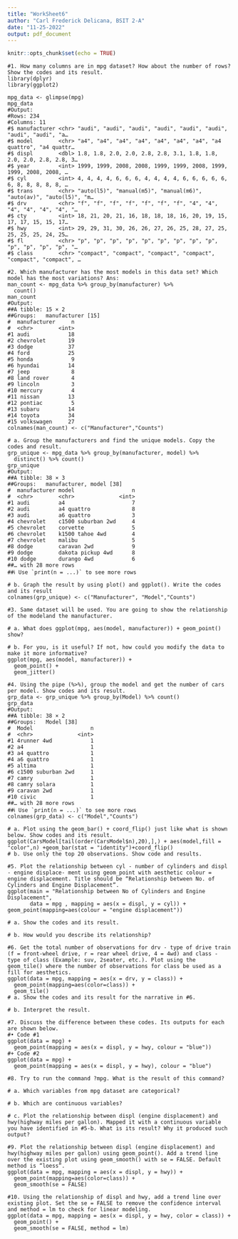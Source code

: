 ```yaml
---
title: "WorkSheet6"
author: "Carl Frederick Delicana, BSIT 2-A"
date: "11-25-2022"
output: pdf_document
---
```


```r
knitr::opts_chunk$set(echo = TRUE)
```

```{}
#1. How many columns are in mpg dataset? How about the number of rows? Show the codes and its result.
library(dplyr)
library(ggplot2)

mpg_data <- glimpse(mpg)
mpg_data
#Output:
#Rows: 234
#Columns: 11
#$ manufacturer <chr> "audi", "audi", "audi", "audi", "audi", "audi", "audi", "audi", "a…
#$ model        <chr> "a4", "a4", "a4", "a4", "a4", "a4", "a4", "a4 quattro", "a4 quattr…
#$ displ        <dbl> 1.8, 1.8, 2.0, 2.0, 2.8, 2.8, 3.1, 1.8, 1.8, 2.0, 2.0, 2.8, 2.8, 3…
#$ year         <int> 1999, 1999, 2008, 2008, 1999, 1999, 2008, 1999, 1999, 2008, 2008, …
#$ cyl          <int> 4, 4, 4, 4, 6, 6, 6, 4, 4, 4, 4, 6, 6, 6, 6, 6, 6, 8, 8, 8, 8, 8, …
#$ trans        <chr> "auto(l5)", "manual(m5)", "manual(m6)", "auto(av)", "auto(l5)", "m…
#$ drv          <chr> "f", "f", "f", "f", "f", "f", "f", "4", "4", "4", "4", "4", "4", "…
#$ cty          <int> 18, 21, 20, 21, 16, 18, 18, 18, 16, 20, 19, 15, 17, 17, 15, 15, 17…
#$ hwy          <int> 29, 29, 31, 30, 26, 26, 27, 26, 25, 28, 27, 25, 25, 25, 25, 24, 25…
#$ fl           <chr> "p", "p", "p", "p", "p", "p", "p", "p", "p", "p", "p", "p", "p", "…
#$ class        <chr> "compact", "compact", "compact", "compact", "compact", "compact", …
```

```{}
#2. Which manufacturer has the most models in this data set? Which model has the most variations? Ans:
man_count <- mpg_data %>% group_by(manufacturer) %>%
  count()
man_count
#Output:
##A tibble: 15 × 2
##Groups:   manufacturer [15]
#  manufacturer     n
#  <chr>        <int>
#1 audi            18
#2 chevrolet       19
#3 dodge           37
#4 ford            25
#5 honda            9
#6 hyundai         14
#7 jeep             8
#8 land rover       4
#9 lincoln          3
#10 mercury         4
#11 nissan         13
#12 pontiac         5
#13 subaru         14
#14 toyota         34
#15 volkswagen     27
colnames(man_count) <- c("Manufacturer","Counts")

# a. Group the manufacturers and find the unique models. Copy the codes and result.
grp_unique <- mpg_data %>% group_by(manufacturer, model) %>%
  distinct() %>% count()
grp_unique
#Output:
##A tibble: 38 × 3
##Groups:   manufacturer, model [38]
#  manufacturer model                  n
#  <chr>        <chr>              <int>
#1 audi         a4                     7
#2 audi         a4 quattro             8
#3 audi         a6 quattro             3
#4 chevrolet    c1500 suburban 2wd     4
#5 chevrolet    corvette               5
#6 chevrolet    k1500 tahoe 4wd        4
#7 chevrolet    malibu                 5
#8 dodge        caravan 2wd            9
#9 dodge        dakota pickup 4wd      8
#10 dodge       durango 4wd            6
##… with 28 more rows
##ℹ Use `print(n = ...)` to see more rows

# b. Graph the result by using plot() and ggplot(). Write the codes and its result
colnames(grp_unique) <- c("Manufacturer", "Model","Counts")
```

```{}
#3. Same dataset will be used. You are going to show the relationship of the modeland the manufacturer.

# a. What does ggplot(mpg, aes(model, manufacturer)) + geom_point() show?

# b. For you, is it useful? If not, how could you modify the data to make it more informative?
ggplot(mpg, aes(model, manufacturer)) +
  geom_point() +
  geom_jitter()
```

```{}
#4. Using the pipe (%>%), group the model and get the number of cars per model. Show codes and its result.
grp_data <- grp_unique %>% group_by(Model) %>% count()
grp_data
#Output:
##A tibble: 38 × 2
##Groups:   Model [38]
#  Model                  n
#  <chr>              <int>
#1 4runner 4wd            1
#2 a4                     1
#3 a4 quattro             1
#4 a6 quattro             1
#5 altima                 1
#6 c1500 suburban 2wd     1
#7 camry                  1
#8 camry solara           1
#9 caravan 2wd            1
#10 civic                 1
##… with 28 more rows
##ℹ Use `print(n = ...)` to see more rows
colnames(grp_data) <- c("Model","Counts")

# a. Plot using the geom_bar() + coord_flip() just like what is shown below. Show codes and its result.
ggplot(CarsModel[tail(order(CarsModel$n),20),],) + aes(model,fill = "color",n) +geom_bar(stat = "identity")+coord_flip()
# b. Use only the top 20 observations. Show code and results.
```

```{}
#5. Plot the relationship between cyl - number of cylinders and displ - engine displace- ment using geom_point with aesthetic colour = engine displacement. Title should be “Relationship between No. of Cylinders and Engine Displacement”.
ggplot(main = "Relationship between No of Cylinders and Engine Displacement",
       data = mpg , mapping = aes(x = displ, y = cyl)) + geom_point(mapping=aes(colour = "engine displacement"))

# a. Show the codes and its result.

# b. How would you describe its relationship?
```

```{}
#6. Get the total number of observations for drv - type of drive train (f = front-wheel drive, r = rear wheel drive, 4 = 4wd) and class - type of class (Example: suv, 2seater, etc.). Plot using the geom_tile() where the number of observations for class be used as a fill for aesthetics.
ggplot(data = mpg, mapping = aes(x = drv, y = class)) + 
  geom_point(mapping=aes(color=class)) +
  geom_tile()
# a. Show the codes and its result for the narrative in #6.

# b. Interpret the result.
```

```{}
#7. Discuss the difference between these codes. Its outputs for each are shown below.
#• Code #1
ggplot(data = mpg) +
  geom_point(mapping = aes(x = displ, y = hwy, colour = "blue"))
#+ Code #2
ggplot(data = mpg) +
  geom_point(mapping = aes(x = displ, y = hwy), colour = "blue")
```

```{}
#8. Try to run the command ?mpg. What is the result of this command?

# a. Which variables from mpg dataset are categorical?

# b. Which are continuous variables?

# c. Plot the relationship between displ (engine displacement) and hwy(highway miles per gallon). Mapped it with a continuous variable you have identified in #5-b. What is its result? Why it produced such output?
```

```{}
#9. Plot the relationship between displ (engine displacement) and hwy(highway miles per gallon) using geom_point(). Add a trend line over the existing plot using geom_smooth() with se = FALSE. Default method is “loess”.
ggplot(data = mpg, mapping = aes(x = displ, y = hwy)) +
  geom_point(mapping=aes(color=class)) +
  geom_smooth(se = FALSE)
```

```{}
#10. Using the relationship of displ and hwy, add a trend line over existing plot. Set the se = FALSE to remove the confidence interval and method = lm to check for linear modeling.
ggplot(data = mpg, mapping = aes(x = displ, y = hwy, color = class)) +
  geom_point() +
  geom_smooth(se = FALSE, method = lm)
```

```{}

```

